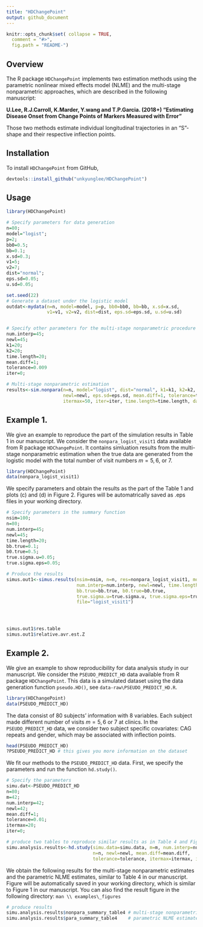 ```yaml
---
title: "HDChangePoint"
output: github_document
---
```


<!-- README.md is generated from README.Rmd. Please edit that file -->


```r
knitr::opts_chunk$set( collapse = TRUE,
  comment = "#>",
  fig.path = "README-")
```

## Overview
The R package `HDChangePoint` implements two estimation methods using the parametric nonlinear mixed effects model (NLME) and the multi-stage nonparametric approaches, which are described in the following manuscript: 
  
  **U.Lee, R.J.Carroll, K.Marder, Y.wang and T.P.Garcia. (2018+) "Estimating Disease Onset from Change Points of Markers Measured with Error"**
  
  Those two methods estimate individual longitudinal trajectories in an "S"-shape and their respective inflection points.


## Installation 

To install `HDChangePoint` from GitHub,
```r
devtools::install_github("unkyunglee/HDChangePoint")
```

## Usage
```r

library(HDChangePoint)

# Specify parameters for data generation
n=80;
model="logist";
p=2;
bb0=0.5;
bb=0.1;
x.sd=0.3;
v1=5;
v2=7;
dist="normal";
eps.sd=0.05;
u.sd=0.05;

set.seed(22)
# Generate a dataset under the logistic model
outdat<-mydata(n=n, model=model, p=p, bb0=bb0, bb=bb, x.sd=x.sd, 
               v1=v1, v2=v2, dist=dist, eps.sd=eps.sd, u.sd=u.sd)


# Specify other parameters for the multi-stage nonparametric procedure
num.interp=45;
newl=45;
k1=20;
k2=20;
time.length=20;
mean.diff=1;
tolerance=0.009
iter=0;

# Multi-stage nonparametric estimation
results<-sim.nonpara(n=n, model="logist", dist="normal", k1=k1, k2=k2, num.interp=num.interp, 
                     newl=newl, eps.sd=eps.sd, mean.diff=1, tolerance=tolerance,
                     itermax=50, iter=iter, time.length=time.length, dat=outdat)

```

## Example 1.

We give an example to reproduce the part of the simulation results in Table 1 in our manuscript. We consider the `nonpara_logist_visit1` data available from R package `HDChangePoint`. It contains simluation results from the multi-stage nonparametric estimation when the true data are generated from the logistic model with the total number of visit numbers $m=5,6,$ or $7$. 

```r
library(HDChangePoint)
data(nonpara_logist_visit1)
```

We specify parameters and obtain the results as the part of the Table 1 and plots (c) and (d) in Figure 2. Figures will be automatrically saved as .eps files in your working directory. 

```r
# Specify parameters in the summary function
nsim=100;
n=80;
num.interp=45;
newl=45;
time.length=20;
bb.true=0.1;
b0.true=0.5;
true.sigma.u=0.05;
true.sigma.eps=0.05;

# Produce the results 
simus.out1<-simus.results(nsim=nsim, n=n, res=nonpara_logist_visit1, model="logist", 
                          num.interp=num.interp, newl=newl, time.length=time.length,
                          bb.true=bb.true, b0.true=b0.true, 
                          true.sigma.u=true.sigma.u, true.sigma.eps=true.sigma.eps,
                          file="logist_visit1")




simus.out1$res.table
simus.out1$relative.avr.est.Z
```

## Example 2. 

We give an example to show reproducibility for data analysis study in our manuscript. We consider the `PSEUDO_PREDICT_HD` data available from R package `HDChangePoint`. This data is a simulated dataset using the data generation function `pseudo.HD()`, see `data-raw\PSEUDO_PREDICT_HD.R`. 

```r
library(HDChangePoint)
data(PSEUDO_PREDICT_HD)
```



The data consist of 80 subjects' information with 8 variables. Each subject made different number of visits $m=5,6$ or $7$ at clinics. In the `PSEUDO_PREDICT_HD` data, we consider two subject specific covariates: CAG repeats and gender, which may be associated with inflection points.

```r
head(PSEUDO_PREDICT_HD)
?PSEUDO_PREDICT_HD # this gives you more information on the dataset
```

We fit our methods to the `PSEUDO_PREDICT_HD` data. First, we specify the parameters and run the function `hd.study()`.
  
```r

# Specify the parameters
simu.dat<-PSEUDO_PREDICT_HD
n=80;
m=42;
num.interp=42;
newl=42;
mean.diff=1;
tolerance=0.01;
itermax=20;
iter=0;

# produce two tables to reproduce similar results as in Table 4 and Figure 1 of our manuscript
simu.analysis.results<-hd.study(simu.data=simu.data, m=m, num.interp=num.interp, 
                                n=n, newl=newl, mean.diff=mean.diff, 
                                tolerance=tolerance, itermax=itermax, iter=iter)

```

We obtain the following results for the multi-stage nonparametric estimates and the parametric NLME estimates, similar to Table 4 in our manuscript. Figure will be automatically saved in your working directory, which is similar to Figure 1 in our manuscript. You can also find the result figure in the following directory: `man \\ examples\_figures`
```r
# produce results
simu.analysis.results$nonpara_summary_table4 # multi-stage nonparametric estimates
simu.analysis.results$para_summary_table4    # parametric NLME estimates
```


